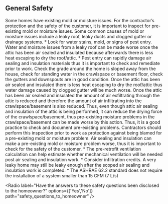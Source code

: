 ## General Safety
<Collapsible header="General Safety">
    Some homes have existing mold or moisture issues. For the contractor’s protection and the safety of the customer, it is important to inspect for pre-existing mold or moisture issues. Some common causes of mold or moisture issues include a leaky roof, leaky ducts and clogged gutter or drainage systems.
</Collapsible>

<Collapsible header="Roof condition">   
* Look for water stains, mold, or signs of pest entry. Water and moisture issues from a leaky roof can be made worse once the attic has been air sealed and insulated because afterwards there is less heat escaping to dry the roof/attic.
* Pest entry can rapidly damage air sealing and insulation materials thus it is important to check and remediate prior to work. 
</Collapsible>
<Radio label="What is the roof condition?" options={['Good','Potential Issue']} path="roof_condition" />

<Collapsible header="Drainage condition"> 
Check the grade around the home is sloped away from the house, check for standing water in the crawlspace or 
basement floor, check the gutters and downspouts are in good condition. Once the attic has been air sealed and 
insulated there is less heat escaping to dry the roof/attic thus water damage caused by clogged gutter will be 
much worse. Once the attic has been air sealed and insulated the amount of air exfiltrating through the attic 
is reduced and therefore the amount of air infiltrating into the crawlspace/basement is also reduced. 
Thus, even though attic air sealing and insulation of the attic is being performed, it can reduce the drying 
force of the crawlspace/basement, thus pre-existing moisture problems in the crawlspace/basement can be made 
worse by this action. Thus, it is a good practice to check and document pre-existing problems.
</Collapsible>
<Radio label="What is the drainage system condition?" options={['Good','Potential Issue']} path="drainage_condition" />

<Collapsible header="Mold or Moisture in or Outside the Home"> 
Contractors should perform this inspection prior to work as protection against being blamed for a pre-existing 
mold or moisture problem. Air sealing and insulation can make a pre-existing mold or moisture problem worse, 
thus it is important to check for the safety of the customer.
</Collapsible>
<Radio label="Are there signs of mold or moisture in or outside the home?" options={['Yes','No']} path="signs_of_mold_or_moisture" />

<Collapsible header="Pre-retrofit ASHRAE 62.2 calculation"> 
*	The pre-retrofit ventilation calculation can help estimate whether mechanical ventilation will be needed post air sealing and insulation work.
*	Consider infiltration credits. A very leaky home may still be leaky enough after the scoped air sealing and insulation work is completed. 
*	The ASHRAE 62.2 standard does not require the installation of a system smaller than 15 CFM (7 L/s)
</Collapsible>
<Radio label="Has an ASHRAE 62.2 calculation been performed pre-retrofit?" options={['Yes','No']} path="pre_retrofit_ashrae_62_2_calculation" />

<Radio label="Have the answers to these safety questions been disclosed to the homeowner?" options={['Yes','No']} path="safety_questions_to_homeowner" />